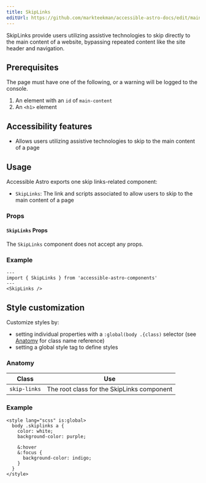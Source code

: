 ```yaml
---
title: SkipLinks
editUrl: https://github.com/markteekman/accessible-astro-docs/edit/main/src/content/docs/components/skiplinks.mdx
---
```



SkipLinks provide users utilizing assistive technologies to skip directly to the main content of a website, bypassing repeated content like the site header and navigation.

## Prerequisites
The page must have one of the following, or a warning will be logged to the console.
1. An element with an `id` of `main-content`
1. An `<h1>` element

## Accessibility features
* Allows users utilizing assistive technologies to skip to the main content of a page

## Usage

Accessible Astro exports one skip links-related component:
* `SkipLinks`: The link and scripts associated to allow users to skip to the main content of a page

### Props
#### `SkipLinks` Props
The `SkipLinks` component does not accept any props.

### Example

<SkipLinksExample />

```astro
---
import { SkipLinks } from 'accessible-astro-components'
---
<SkipLinks />
```

## Style customization

Customize styles by:

* setting individual properties with a `:global(body .{class)` selector (see [Anatomy](#anatomy) for class name reference)
* setting a global style tag to define styles

### Anatomy

| Class                      | Use                                                                               |
|----------------------------|-----------------------------------------------------------------------------------|
| `skip-links`                     | The root class for the SkipLinks component                                             |

### Example
```astro
<style lang="scss" is:global>
  body .skiplinks a {
    color: white;
    background-color: purple;

    &:hover
    &:focus {
      background-color: indigo;
    }
  }
</style>
```
